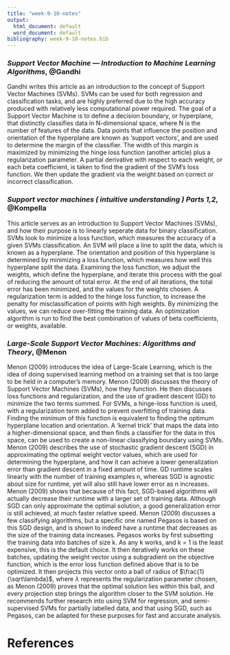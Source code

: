 ```yaml
---
title: "week-9-10-notes"
output:
  html_document: default
  word_document: default
bibliography: week-9-10-notes.bib
---
```


### _Support Vector Machine — Introduction to Machine Learning Algorithms_, @Gandhi

Gandhi writes this article as an introduction to the concept of Support Vector Machines (SVMs). 
SVMs can be used for both regression and classification tasks, and are highly preferred due to 
the high accuracy produced with
relatively less computational power required. The goal of a Support Vector Machine is to define a 
decision boundary, or hyperplane, that distinctly classifies data in N-dimensional space, where N 
is the number of features of the data. 
Data points that influence the position and orientation of the hyperplane are known as 
'support vectors', and are used to determine the margin of the classifier. The width of this 
margin is maximized by minimizing the hinge loss function (another article) plus a regularization 
parameter. A partial derivative with respect to each weight, or each beta coefficient, 
is taken to find the 
gradient of the SVM's loss function. We then update the gradient via the weight based on correct 
or incorrect classification.

### _Support vector machines ( intuitive understanding ) Parts 1,2_, @Kompella

This article serves as an introduction to Support Vector Machines (SVMs), and how their purpose is to linearly seperate data for binary classification. SVMs 
look to minimize a loss function, which measures the accuracy of a given SVMs classification. An SVM will place a line to split the data, which is known as 
a hyperplane. The orientation and position of this hyperplane is determined by minimizing a loss function, which measures how well this hyperplane split the 
data. Examining the loss function, we adjust the weights, which define the hyperplane, and iterate this process with the goal 
of reducing the amount of total error. At the end of all iterations, the total error has been minimized, and the values for the weights chosen. A regularization term is added to the hinge loss function, to increase the penalty for 
misclassification of points with high weights. By minimizing the values, we can reduce over-fitting the training data. An optimization algorithm is run to 
find the best combination of values of beta coefficients, or weights, available.

### _Large-Scale Support Vector Machines: Algorithms and Theory_, @Menon

Menon (2009) introduces the idea of Large-Scale Learning, which is the idea of doing supervised learning method on a training set that is too large to be held in a 
computer's memory. Menon (2009) discusses the theory of  Support Vector Machines (SVMs), how they function. He then discusses loss functions and regularization, and the use of gradient 
descent (GD) to minimize the two terms summed. For SVMs, a hinge-loss function is used, with a regularization term added to prevent 
overfitting of training data. Finding the minimum of this function is equivalent to finding the optimum hyperplane location and orientation. A 'kernel trick' 
that maps the data into a higher-dimensional space, and then finds a classifier for the data in this space, can be used to create a non-linear classifying 
boundary using SVMs. Menon (2009) describes the use of stochastic gradient descent (SGD) in approximating the optimal weight vector values, which are used for 
determining the hyperplane, and how it can achieve a lower generalization error than gradient descent in a fixed amount of time. GD runtime scales linearly 
with the number of training examples n, whereas SGD is agnostic about size for runtime, yet will also still have lower error as n increases. Menon (2009) shows that 
because of this fact, SGD-based algorithms will actually decrease their runtime with a larger set of training data. Although SGD can only approximate the 
optimal solution, a good generalization error is still achieved, at much faster relative speed. Menon (2009) discusses a few classifying algorithms, but a specific one named Pegasos is based on this SGD design, and is shown to indeed have a runtime that decreases 
as the size of the training data increases. Pegasos works by first subsetting the training data into batches of size k. As any k works, and k = 1 is the least 
expensive, this is the default choice. It then iteratively works on these batches, updating the weight vector using a subgradient on the objective function, 
which is the error loss function defined above that is to be optimized. It then projects this vector onto a ball of radius of $\frac{1}{\sqrt\lambda}$, where $\lambda$ represents the regularization parameter chosen, as Menon (2009) 
proves that the optimal solution lies within this ball, and every projection step brings the algorithm closer to the SVM solution. He recommends further 
research into using SVM for regression, and semi-supervised SVMs for partially labelled data, and that using SGD, such as Pegasos, can be adapted for these 
purposes for fast and accurate analysis.

# References
